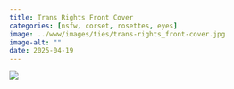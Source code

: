 ```yaml
---
title: Trans Rights Front Cover
categories: [nsfw, corset, rosettes, eyes]
image: ../www/images/ties/trans-rights_front-cover.jpg
image-alt: ""
date: 2025-04-19
---
```



![](../www/images/ties/trans-rights_front-cover.jpg)

